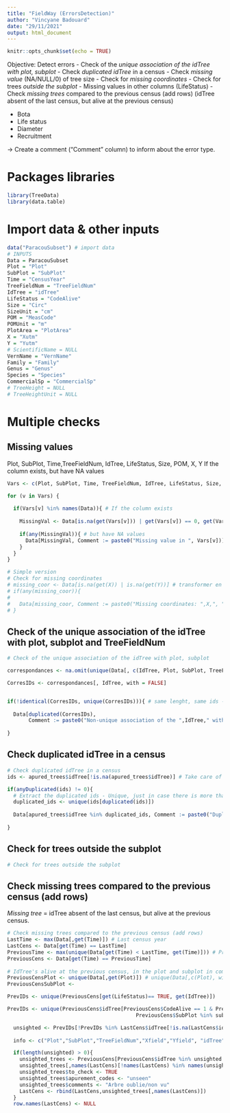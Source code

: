 ```yaml
---
title: "FieldWay (ErrorsDetection)"
author: "Vincyane Badouard"
date: "29/11/2021"
output: html_document
---
```


```r
knitr::opts_chunk$set(echo = TRUE)
```

Objective: Detect errors
- Check of the *unique association of the idTree with plot, subplot*
- Check *duplicated idTree* in a census
- Check *missing value* (NA/NULL/0) of tree size
- Check for *missing coordinates*
- Check for trees *outside the subplot*
- Missing values in other columns (LifeStatus)
- Check *missing trees* compared to the previous census (add rows) (idTree absent of the last census, but alive at the previous census)

- Bota
- Life status
- Diameter
- Recruitment

-> Create a comment ("Comment" column) to inform about the error type.

# Packages libraries
```r
library(TreeData)
library(data.table)
```


# Import data & other inputs
```r
data("ParacouSubset") # import data
# INPUTS
Data = ParacouSubset
Plot = "Plot"
SubPlot = "SubPlot"
Time = "CensusYear"
TreeFieldNum = "TreeFieldNum"
IdTree = "idTree"
LifeStatus = "CodeAlive"
Size = "Circ"
SizeUnit = "cm"
POM = "MeasCode"
POMUnit = "m"
PlotArea = "PlotArea"
X = "Xutm"
Y = "Yutm"
# ScientificName = NULL
VernName = "VernName"
Family = "Family"
Genus = "Genus"
Species = "Species"
CommercialSp = "CommercialSp"
# TreeHeight = NULL
# TreeHeightUnit = NULL
```


# Multiple checks

## Missing values
Plot, SubPlot, Time,TreeFieldNum, IdTree, LifeStatus, Size, POM, X, Y
If the column exists, but have NA values
```r
Vars <- c(Plot, SubPlot, Time, TreeFieldNum, IdTree, LifeStatus, Size, POM, X, Y)

for (v in Vars) {
  
  if(Vars[v] %in% names(Data)){ # If the column exists
    
    MissingVal <- Data[is.na(get(Vars[v])) | get(Vars[v]) == 0, get(Vars[v])]
    
    if(any(MissingVal)){ # but have NA values
      Data[MissingVal, Comment := paste0("Missing value in ", Vars[v])] # comments
    }
  }
}

# Simple version
# Check for missing coordinates
# missing_coor <- Data[is.na(get(X)) | is.na(get(Y))] # transformer en 1 vect
# if(any(missing_coor)){
#   
#   Data[missing_coor, Comment := paste0("Missing coordinates: ",X,", ",Y)]
# }
```
## Check of the unique association of the idTree with plot, subplot and TreeFieldNum
```r
# Check of the unique association of the idTree with plot, subplot

correspondances <- na.omit(unique(Data[, c(IdTree, Plot, SubPlot, TreeFieldNum), with = FALSE])) # with = FALSE: the column names can be used as variables

CorresIDs <- correspondances[, IdTree, with = FALSE]


if(!identical(CorresIDs, unique(CorresIDs))){ # same lenght, same ids -> 1 asso/ID
  
  Data[duplicated(CorresIDs),
       Comment := paste0("Non-unique association of the ",IdTree," with " ,Plot,", ",SubPlot," and " ,TreeFieldNum)]
  
}


```
## Check duplicated idTree in a census
```r
# Check duplicated idTree in a census
ids <- apured_trees$idTree[!is.na(apured_trees$idTree)] # Take care of excluding NAs

if(anyDuplicated(ids) != 0){
  # Extract the duplicated ids - Unique, just in case there is more than two measured for these ids.
  duplicated_ids <- unique(ids[duplicated(ids)])
  
  Data[apured_trees$idTree %in% duplicated_ids, Comment := paste0("Duplicated ",IdTree," in the census")]
  
}
```
## Check for trees outside the subplot
```r
# Check for trees outside the subplot

```
## Check missing trees compared to the previous census (add rows)
*Missing tree* = idTree absent of the last census, but alive at the previous census.
```r
# Check missing trees compared to the previous census (add rows)
LastTime <- max(Data[,get(Time)]) # Last census year
LastCens <- Data[get(Time) == LastTime]
PreviousTime <- max(unique(Data[get(Time) < LastTime, get(Time)])) # Previous census year
PreviousCens <- Data[get(Time) == PreviousTime]
  
# IdTree's alive at the previous census, in the plot and subplot in common between last and previous census
PreviousCensPlot <- unique(Data[,get(Plot)]) # unique(Data[,c(Plot), with = FALSE])
PreviousCensSubPlot <- 

PrevIDs <- unique(PreviousCens[get(LifeStatus)== TRUE, get(IdTree)])

PrevIDs <- unique(PreviousCens$idTree[PreviousCens$CodeAlive == 1 & PreviousCens$Plot %in% plot & 
                                          PreviousCens$SubPlot %in% subplot])

  unsighted <- PrevIDs[!PrevIDs %in% LastCens$idTree[!is.na(LastCens$idTree)]]
  
  info <- c("Plot","SubPlot","TreeFieldNum","Xfield","Yfield", "idTree")

  if(length(unsighted) > 0){
    unsighted_trees <- PreviousCens[PreviousCens$idTree %in% unsighted & PreviousCens$CodeAlive == TRUE, info]
    unsighted_trees[,names(LastCens)[!names(LastCens) %in% names(unsighted_trees)]] <- NA
    unsighted_trees$to_check <- TRUE
    unsighted_trees$apurement_codes <- "unseen"
    unsighted_trees$comments <- "Arbre oublie/non vu"
    LastCens <- rbind(LastCens,unsighted_trees[,names(LastCens)]) 
  }
  row.names(LastCens) <- NULL
```

